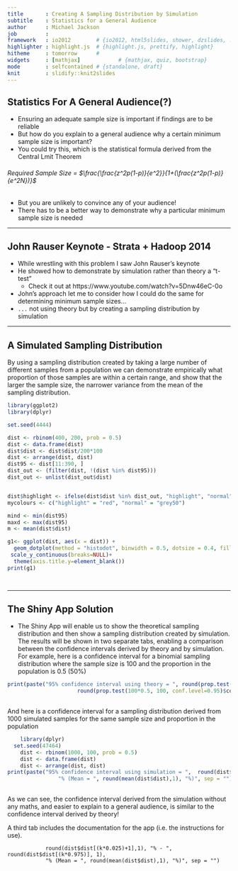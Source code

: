 ```yaml
---
title       : Creating A Sampling Distribution by Simulation
subtitle    : Statistics for a General Audience
author      : Michael Jackson
job         : 
framework   : io2012        # {io2012, html5slides, shower, dzslides, ...}
highlighter : highlight.js  # {highlight.js, prettify, highlight}
hitheme     : tomorrow      # 
widgets     : [mathjax]            # {mathjax, quiz, bootstrap}
mode        : selfcontained # {standalone, draft}
knit        : slidify::knit2slides
---
```


## Statistics For A General Audience(?)

* Ensuring an adequate sample size is important if findings are to be reliable
* But how do you explain to a general audience why a certain minimum sample size is important?
* You could try this, which is the statistical formula derived from the Central Lmit Theorem

###### Required Sample Size = $\frac{\frac{z^2p(1-p)}{e^2}}{1+(\frac{z^2p(1-p)}{e^2N})}$

* But you are unlikely to convince any of your audience!
* There has to be a better way to demonstrate why a particular minimum sample size is needed


--- 

## John Rauser Keynote - Strata + Hadoop 2014

* While wrestling with this problem I saw John Rauser's keynote 
* He showed how to demonstrate by simulation rather than theory a "t-test"
    + Check it out at https://www.youtube.com/watch?v=5Dnw46eC-0o
* John's approach let me to consider how I could do the same for determining minimum sample sizes...
* `...` not using theory but by creating a sampling distribution by simulation

--- 

## A Simulated Sampling Distribution

By using a sampling distribution created by taking a large number of different samples from a population we can demonstrate empirically what proportion of those samples are within a certain range, and show that the larger the sample size, the narrower variance from the mean of the sampling distribution. 

```r
library(ggplot2)
library(dplyr)

set.seed(4444)

dist <- rbinom(400, 200, prob = 0.5)
dist <- data.frame(dist)
dist$dist <- dist$dist/200*100
dist <- arrange(dist, dist)
dist95 <- dist[11:390, ]
dist_out <- (filter(dist, !(dist %in% dist95)))
dist_out <- unlist(dist_out$dist)


dist$highlight <- ifelse(dist$dist %in% dist_out, "highlight", "normal")
mycolours <- c("highlight" = "red", "normal" = "grey50")

mind <- min(dist95)
maxd <- max(dist95)
m <- mean(dist$dist)

g1<- ggplot(dist, aes(x = dist)) +
  geom_dotplot(method = "histodot", binwidth = 0.5, dotsize = 0.4, fill = "Green") +
 scale_y_continuous(breaks=NULL)+
  theme(axis.title.y=element_blank())
print(g1)




```


--- 

## The Shiny App Solution

* The Shiny App will enable us to show the theoretical sampling distribution and then show a sampling distribution created by simulation. The results will be shown in two separate tabs, enabling a comparison between the confidence intervals derived by theory and by simulation. For example, here is a confidence interval for a binomial sampling distribution where the sample size is 100 and the proportion in the population is 0.5 (50%)

```r
print(paste("95% confidence interval using theory = ", round(prop.test(100*0.5, 100, conf.level=0.95)$conf.int[1]*100, 1), "% to ",
                      round(prop.test(100*0.5, 100, conf.level=0.95)$conf.int[2]*100, 1), "% (Mean = 50%)", sep = ""))
                      
```

And here is a confidence interval for a sampling distribution derived from 1000 simulated samples for the same sample size and proportion in the population

```r
    library(dplyr)
  set.seed(47464)
    dist <- rbinom(1000, 100, prob = 0.5)
    dist <- data.frame(dist)
    dist <- arrange(dist, dist)
print(paste("95% confidence interval using simulation = ",  round(dist$dist[(1000*0.025)+1],1), "% - ", round(dist$dist[(1000*0.975)], 1), 
                "% (Mean = ", round(mean(dist$dist),1), "%)", sep = ""))
                      
```

As we can see, the confidence interval derived from the simulation without any maths, and easier to explain to a general audience,  is similar to the confidence interval derived by theory!

A third tab includes the documentation for the app (i.e. the instructions for use). 


                round(dist$dist[(k*0.025)+1],1), "% - ", round(dist$dist[(k*0.975)], 1), 
                "% (Mean = ", round(mean(dist$dist),1), "%)", sep = "")






